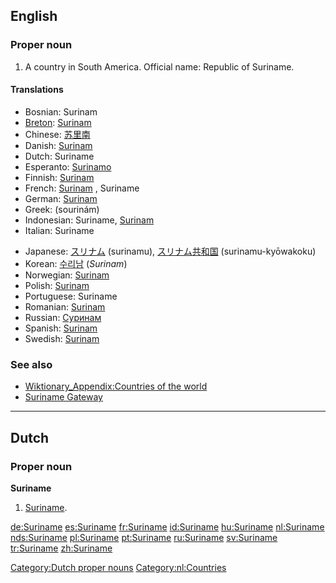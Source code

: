 ==English==
{{wikipedia}}

===Proper noun===
{{en-proper noun}}

# A country in South America. Official name: Republic of Suriname.

====Translations====
{{top}}
*Bosnian: Surinam {{m}}
*[[Breton]]: [[Surinam]]
*Chinese: [[苏里南]]
*Danish: [[Surinam]]
*Dutch: Suriname
*Esperanto: [[Surinamo]]
*Finnish: [[Surinam]]
*French: [[Surinam]] {{m}}, Suriname {{m}}
*German: [[Surinam]]
*Greek: {{t|el|Σουρινάμ|n|}} (sourinám)
*Indonesian: Suriname, [[Surinam]]
*Italian: Suriname
{{mid}}
*Japanese: [[スリナム]] (surinamu), [[スリナム]][[共和国]] (surinamu-kyōwakoku)
*Korean: [[수리남]] (''Surinam'')
*Norwegian: [[Surinam#Norwegian|Surinam]]
*Polish: [[Surinam]]
*Portuguese: Suriname
*Romanian: [[Surinam]] {{n}}
*Russian: [[Суринам]]
*Spanish: [[Surinam]]
*Swedish: [[Surinam]]
{{bottom}}

===See also===
*[[Wiktionary_Appendix:Countries of the world]]
*[http://www.srgate.com Suriname Gateway]

----

==Dutch==

===Proper noun===
'''Suriname''' {{n}}

# [[#English|Suriname]].

[[Category:Dutch proper nouns]]
[[Category:nl:Countries]]

[[de:Suriname]]
[[es:Suriname]]
[[fr:Suriname]]
[[id:Suriname]]
[[hu:Suriname]]
[[nl:Suriname]]
[[nds:Suriname]]
[[pl:Suriname]]
[[pt:Suriname]]
[[ru:Suriname]]
[[sv:Suriname]]
[[tr:Suriname]]
[[zh:Suriname]]